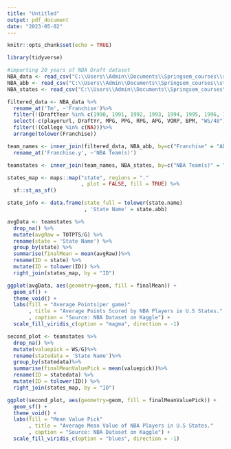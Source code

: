 ```yaml
---
title: "Untitled"
output: pdf_document
date: "2023-05-02"
---
```


```r
knitr::opts_chunk$set(echo = TRUE)
```

```r
library(tidyverse)

#importing 20 years of NBA Draft dataset
NBA_data <- read_csv("C:\\Users\\Admin\\Documents\\Springsem_courses\\stat231\\1-singhania-sriyash\\data\\draft-data-20-years.csv")
NBA_abb <- read_csv("C:\\Users\\Admin\\Documents\\Springsem_courses\\stat231\\1-singhania-sriyash\\data\\NBA_abb.csv")
NBA_states <- read_csv("C:\\Users\\Admin\\Documents\\Springsem_courses\\stat231\\1-singhania-sriyash\\data\\NBA_states.csv")

filtered_data <- NBA_data %>%
  rename_at('Tm', ~'Franchise')%>%
  filter(!(DraftYear %in% c(1990, 1991, 1992, 1993, 1994, 1995, 1996, 1997, 1998, 1999)))%>%
  select(-c(playerurl, DraftYr, MPG, PPG, RPG, APG, VORP, BPM, "WS/48"))%>%
  filter(!(College %in% c(NA)))%>%
  arrange(tolower(Franchise))

team_names <- inner_join(filtered_data, NBA_abb, by=c("Franchise" = "Abbreviation/"))%>%
  rename_at('Franchise.y', ~'NBA Team(s)')

teamstates <- inner_join(team_names, NBA_states, by=c("NBA Team(s)" = "NBA Team(s)"))

states_map <- maps::map("state", regions = "."
                        , plot = FALSE, fill = TRUE) %>%
  sf::st_as_sf()

state_info <- data.frame(state_full = tolower(state.name)
                         , 'State Name' = state.abb)

avgData <- teamstates %>% 
  drop_na() %>%
  mutate(avgRaw = TOTPTS/G) %>%
  rename(state = 'State Name') %>%
  group_by(state) %>%
  summarise(finalMean = mean(avgRaw))%>%
  rename(ID = state) %>%
  mutate(ID = tolower(ID)) %>%
  right_join(states_map, by = "ID") 

ggplot(avgData, aes(geometry=geom, fill = finalMean)) +
  geom_sf() +
  theme_void() +
  labs(fill = "Average Points(per game)"
       , title = "Average Points Scored by NBA Players in U.S States."
       , caption = "Source: NBA Dataset on Kaggle") +
  scale_fill_viridis_c(option = "magma", direction = -1)

second_plot <- teamstates %>%
  drop_na() %>%
  mutate(valuepick = WS/G)%>%
  rename(statedata = 'State Name')%>%
  group_by(statedata)%>%
  summarise(finalMeanValuePick = mean(valuepick))%>%
  rename(ID = statedata) %>%
  mutate(ID = tolower(ID)) %>%
  right_join(states_map, by = "ID")

ggplot(second_plot, aes(geometry=geom, fill = finalMeanValuePick)) +
  geom_sf() +
  theme_void() +
  labs(fill = "Mean Value Pick"
       , title = "Average Mean Value of NBA Players in U.S States."
       , caption = "Source: NBA Dataset on Kaggle") +
  scale_fill_viridis_c(option = "blues", direction = -1)

```